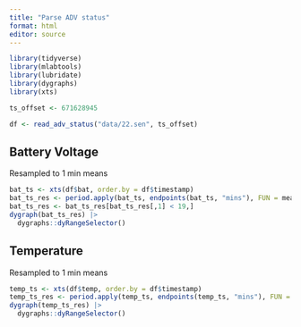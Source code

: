 ```yaml
---
title: "Parse ADV status"
format: html
editor: source
---
```


```r
library(tidyverse)
library(mlabtools)
library(lubridate)
library(dygraphs)
library(xts)
```

```r
ts_offset <- 671628945

df <- read_adv_status("data/22.sen", ts_offset)
```

## Battery Voltage

Resampled to 1 min means

```r
bat_ts <- xts(df$bat, order.by = df$timestamp)
bat_ts_res <- period.apply(bat_ts, endpoints(bat_ts, "mins"), FUN = mean)
bat_ts_res <- bat_ts_res[bat_ts_res[,1] < 19,]
dygraph(bat_ts_res) |> 
  dygraphs::dyRangeSelector()
```

## Temperature

Resampled to 1 min means

```r
temp_ts <- xts(df$temp, order.by = df$timestamp)
temp_ts_res <- period.apply(temp_ts, endpoints(temp_ts, "mins"), FUN = mean)
dygraph(temp_ts_res) |> 
  dygraphs::dyRangeSelector()
```

